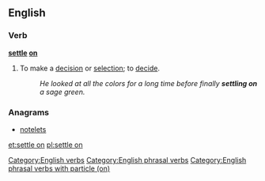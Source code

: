 ==English==

===Verb===
'''[[settle]] [[on]]'''
# {{idiomatic}} To make a [[decision]] or [[selection]]; to [[decide]].
#: ''He looked at all the colors for a long time before finally '''settling on''' a sage green.''

===Anagrams===
* [[notelets#English|notelets]]

[[Category:English verbs]]
[[Category:English phrasal verbs]]
[[Category:English phrasal verbs with particle (on)]]

[[et:settle on]]
[[pl:settle on]]